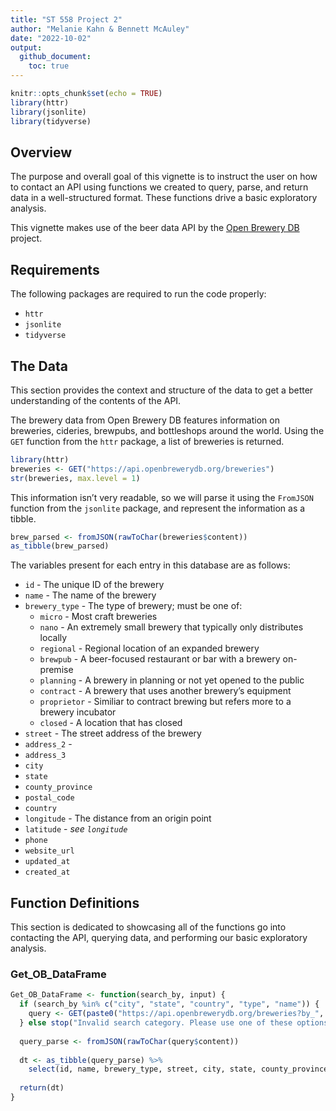```yaml
---
title: "ST 558 Project 2"
author: "Melanie Kahn & Bennett McAuley"
date: "2022-10-02"
output:
  github_document:
    toc: true
---
```


```r
knitr::opts_chunk$set(echo = TRUE)
library(httr)
library(jsonlite)
library(tidyverse)
```


## Overview

The purpose and overall goal of this vignette is to instruct the user on how to contact an API using functions we created to query, parse, and return data in a well-structured format. These functions drive a basic exploratory analysis.

This vignette makes use of the beer data API by the [Open Brewery DB](https://www.openbrewerydb.org/faq) project.

## Requirements

The following packages are required to run the code properly:

- `httr`
- `jsonlite`
- `tidyverse`

## The Data

This section provides the context and structure of the data to get a better understanding of the contents of the API.

The brewery data from Open Brewery DB features information on breweries, cideries, brewpubs, and bottleshops around the world. Using the `GET` function from the `httr` package, a list of breweries is returned.

```r
library(httr)
breweries <- GET("https://api.openbrewerydb.org/breweries")
str(breweries, max.level = 1)
```

This information isn't very readable, so we will parse it using the `FromJSON` function from the `jsonlite` package, and represent the information as a tibble.

```r
brew_parsed <- fromJSON(rawToChar(breweries$content))
as_tibble(brew_parsed)
```

The variables present for each entry in this database are as follows:

- `id` - The unique ID of the brewery
- `name` - The name of the brewery
- `brewery_type` - The type of brewery; must be one of:
  - `micro` - Most craft breweries
  - `nano` - An extremely small brewery that typically only distributes locally
  - `regional` - Regional location of an expanded brewery
  - `brewpub` - A beer-focused restaurant or bar with a brewery on-premise
  - `planning` - A brewery in planning or not yet opened to the public
  - `contract` - A brewery that uses another brewery's equipment
  - `proprietor` - Similiar to contract brewing but refers more to a brewery incubator
  - `closed` - A location that has closed
- `street` - The street address of the brewery
- `address_2` - 
- `address_3`
- `city`
- `state`
- `county_province`
- `postal_code`
- `country`
- `longitude` - The distance from an origin point
- `latitude` - _see `longitude`_
- `phone`
- `website_url`
- `updated_at`
- `created_at`

## Function Definitions

This section is dedicated to showcasing all of the functions go into contacting the API, querying data, and performing our basic exploratory analysis.

### Get_OB_DataFrame


```r
Get_OB_DataFrame <- function(search_by, input) {
  if (search_by %in% c("city", "state", "country", "type", "name")) {
    query <- GET(paste0("https://api.openbrewerydb.org/breweries?by_", search_by, "=", input))
  } else stop("Invalid search category. Please use one of these options: 'city', 'state', 'country', 'type' or 'name'.")
  
  query_parse <- fromJSON(rawToChar(query$content))
  
  dt <- as_tibble(query_parse) %>%
    select(id, name, brewery_type, street, city, state, county_province, country)
  
  return(dt)
} 
```

